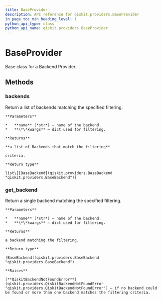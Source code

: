 ```yaml
---
title: BaseProvider
description: API reference for qiskit.providers.BaseProvider
in_page_toc_min_heading_level: 1
python_api_type: class
python_api_name: qiskit.providers.BaseProvider
---
```


# BaseProvider

<Class id="qiskit.providers.BaseProvider" isDedicatedPage={true} github="https://github.com/qiskit/qiskit/tree/stable/0.14/qiskit/providers/baseprovider.py" signature="BaseProvider(*args, **kwargs)" modifiers="class">
  Base class for a Backend Provider.

  ## Methods

  <span id="baseprovider-backends" />

  ### backends

  <Function id="qiskit.providers.BaseProvider.backends" signature="BaseProvider.backends(name=None, **kwargs)" modifiers="abstract">
    Return a list of backends matching the specified filtering.

    **Parameters**

    *   **name** (*str*) – name of the backend.
    *   **\*\*kwargs** – dict used for filtering.

    **Returns**

    **a list of Backends that match the filtering**

    criteria.

    **Return type**

    list\[[BaseBackend](qiskit.providers.BaseBackend "qiskit.providers.BaseBackend")]
  </Function>

  <span id="baseprovider-get-backend" />

  ### get\_backend

  <Function id="qiskit.providers.BaseProvider.get_backend" signature="BaseProvider.get_backend(name=None, **kwargs)">
    Return a single backend matching the specified filtering.

    **Parameters**

    *   **name** (*str*) – name of the backend.
    *   **\*\*kwargs** – dict used for filtering.

    **Returns**

    a backend matching the filtering.

    **Return type**

    [BaseBackend](qiskit.providers.BaseBackend "qiskit.providers.BaseBackend")

    **Raises**

    [**QiskitBackendNotFoundError**](qiskit.providers.QiskitBackendNotFoundError "qiskit.providers.QiskitBackendNotFoundError") – if no backend could be found or more than one backend matches the filtering criteria.
  </Function>
</Class>

